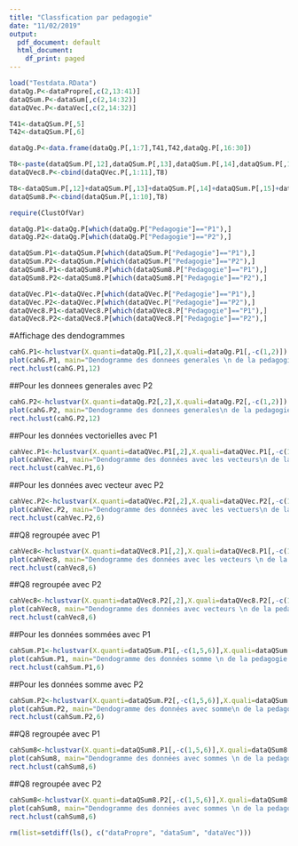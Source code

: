 ```yaml
---
title: "Classfication par pedagogie"
date: "11/02/2019"
output:
  pdf_document: default
  html_document:
    df_print: paged
---
```



```r
load("Testdata.RData")
dataQg.P<-dataPropre[,c(2,13:41)]
dataQSum.P<-dataSum[,c(2,14:32)]
dataQVec.P<-dataVec[,c(2,14:32)]
```

```r
T41<-dataQSum.P[,5]
T42<-dataQSum.P[,6]
```

```r
dataQg.P<-data.frame(dataQg.P[,1:7],T41,T42,dataQg.P[,16:30])
```



```r
T8<-paste(dataQSum.P[,12],dataQSum.P[,13],dataQSum.P[,14],dataQSum.P[,15],dataQSum.P[,16],dataQSum.P[,17],dataQSum.P[,18],dataQSum.P[,19],dataQSum.P[,20],sep="")
dataQVec8.P<-cbind(dataQVec.P[,1:11],T8)
```

```r
T8<-dataQSum.P[,12]+dataQSum.P[,13]+dataQSum.P[,14]+dataQSum.P[,15]+dataQSum.P[,16]+dataQSum.P[,17]+dataQSum.P[,18]+dataQSum.P[,19]+dataQSum.P[,20]
dataQSum8.P<-cbind(dataQSum.P[,1:10],T8)
```


```r
require(ClustOfVar)

dataQg.P1<-dataQg.P[which(dataQg.P["Pedagogie"]=="P1"),]
dataQg.P2<-dataQg.P[which(dataQg.P["Pedagogie"]=="P2"),]

dataQSum.P1<-dataQSum.P[which(dataQSum.P["Pedagogie"]=="P1"),]
dataQSum.P2<-dataQSum.P[which(dataQSum.P["Pedagogie"]=="P2"),]
dataQSum8.P1<-dataQSum8.P[which(dataQSum8.P["Pedagogie"]=="P1"),]
dataQSum8.P2<-dataQSum8.P[which(dataQSum8.P["Pedagogie"]=="P2"),]

dataQVec.P1<-dataQVec.P[which(dataQVec.P["Pedagogie"]=="P1"),]
dataQVec.P2<-dataQVec.P[which(dataQVec.P["Pedagogie"]=="P2"),]
dataQVec8.P1<-dataQVec8.P[which(dataQVec8.P["Pedagogie"]=="P1"),]
dataQVec8.P2<-dataQVec8.P[which(dataQVec8.P["Pedagogie"]=="P2"),]
```


#Affichage des dendogrammes

```r
cahG.P1<-hclustvar(X.quanti=dataQg.P1[,2],X.quali=dataQg.P1[,-c(1,2)])
plot(cahG.P1, main="Dendogramme des donnees generales \n de la pedagogie P1")
rect.hclust(cahG.P1,12)
```

##Pour les donnees generales avec P2
```r
cahG.P2<-hclustvar(X.quanti=dataQg.P2[,2],X.quali=dataQg.P2[,-c(1,2)])
plot(cahG.P2, main="Dendogramme des donnees generales\n de la pedagogie P2")
rect.hclust(cahG.P2,12)
```

##Pour les données vectorielles avec P1
```r
cahVec.P1<-hclustvar(X.quanti=dataQVec.P1[,2],X.quali=dataQVec.P1[,-c(1,2)])
plot(cahVec.P1, main="Dendogramme des données avec les vecteurs\n de la pedagogie P1")
rect.hclust(cahVec.P1,6)
```

##Pour les données avec vecteur avec P2
```r
cahVec.P2<-hclustvar(X.quanti=dataQVec.P2[,2],X.quali=dataQVec.P2[,-c(1,2)])
plot(cahVec.P2, main="Dendogramme des données avec les vectuers\n de la pedagogie P2")
rect.hclust(cahVec.P2,6)
```

##Q8 regroupée avec P1
```r
cahVec8<-hclustvar(X.quanti=dataQVec8.P1[,2],X.quali=dataQVec8.P1[,-c(1,2)])
plot(cahVec8, main="Dendogramme des données avec les vecteurs \n de la pedagogie P1 et Q8 regroupée")
rect.hclust(cahVec8,6)

```
##Q8 regroupée avec P2
```r
cahVec8<-hclustvar(X.quanti=dataQVec8.P2[,2],X.quali=dataQVec8.P2[,-c(1,2)])
plot(cahVec8, main="Dendogramme des données avec vecteurs \n de la pedagogieP2 et Q8 regroupée")
rect.hclust(cahVec8,6)

```




##Pour les données sommées avec P1

```r
cahSum.P1<-hclustvar(X.quanti=dataQSum.P1[,-c(1,5,6)],X.quali=dataQSum.P1[,c(5,6)])
plot(cahSum.P1, main="Dendogramme des données somme \n de la pedagogie P1")
rect.hclust(cahSum.P1,6)
```

##Pour les données somme avec P2
```r
cahSum.P2<-hclustvar(X.quanti=dataQSum.P2[,-c(1,5,6)],X.quali=dataQSum.P2[,c(5,6)])
plot(cahSum.P2, main="Dendogramme des données avec somme\n de la pedagogie P2")
rect.hclust(cahSum.P2,6)
```

##Q8 regroupée avec P1
```r
cahSum8<-hclustvar(X.quanti=dataQSum8.P1[,-c(1,5,6)],X.quali=dataQSum8.P1[,c(5,6)])
plot(cahSum8, main="Dendogramme des données avec sommes \n de la pedagogie P1 et Q8 regroupée")
rect.hclust(cahSum8,6)

```

##Q8 regroupée avec P2
```r
cahSum8<-hclustvar(X.quanti=dataQSum8.P2[,-c(1,5,6)],X.quali=dataQSum8.P2[,c(5,6)])
plot(cahSum8, main="Dendogramme des données avec sommes \n de la pedagogie P2 et Q8 regroupée")
rect.hclust(cahSum8,6)

```

```r

rm(list=setdiff(ls(), c("dataPropre", "dataSum", "dataVec")))
```